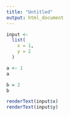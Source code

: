 ---
title: "Untitled"
output: html_document
---

```{r, input_demo, eval = FALSE}
input <-
  list(
    x = 1,
    y = 2
  )
```

```{r}
a <- 1
a

b = 2
b
```

```{r}
renderText(input$x)
renderText(input$y)
```

